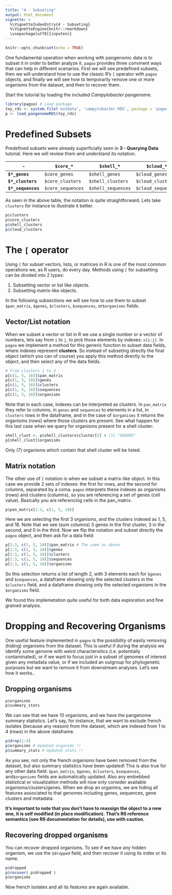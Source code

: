```yaml
---
title: "4 - Subseting"
output: html_document
vignette: >
  %\VignetteIndexEntry{4 - Subseting}
  %\VignetteEngine{knitr::rmarkdown}
  \usepackage[utf8]{inputenc}
---
```


```r
knitr::opts_chunk$set(echo = TRUE)
```

One fundamental operation when working with pangenomic data is to subset it in order to better analyze it. `pagoo` provides three convinent ways that can help in different scenarios. First we will see predefined subsets, then we will understand how to use the classic R's `[` operator with `pagoo` objects, and finally we will see how to temporarily remove one or more organisms from the dataset, and then to recover them.

Start the tutorial by loading the included *Campylobacter* pangenome.

```r
library(pagoo) # Load package
toy_rds <- system.file('extdata', 'campylobacter.RDS', package = 'pagoo')
p <- load_pangenomeRDS(toy_rds)
```

# Predefined Subsets

Predefined subsets were already superficially seen in **3 - Querying Data** tutorial. Here we will review them and understand its notation.

 | - | `$core_*` | `$shell_*` | `$cloud_*` |
 | --- | --- | --- | --- |
 | **`$*_genes`** | `$core_genes` | `$shell_genes` | `$cloud_genes` |
 | **`$*_clusters`** | `$core_clusters` | `$shell_clusters` | `$cloud_clusters` |
 | **`$*_sequences`** | `$core_sequences` | `$shell_sequences` | `$cloud_sequences` |

As seen in the above table, the notation is quite straightforward. Lets take `clusters` for instance to illustrate it better.

```r
p$clusters
p$core_clusters
p$shell_clusters
p$cloud_clusters
```

# The `[` operator

Using `[` for subset vectors, lists, or matrices in R is one of the most common operations we, as R users, do every day. Methods using `[` for subsetting can be divided into 2 types: 

1. Subsetting vector or list like objects.
2. Subsetting matrix-like objects.

In the following subsections we will see how to use them to subset `$pan_matrix`, `$genes`, `$clusters`, `$sequences`, or`$organisms` fields.

## Vector/List notation

When we subset a vector or list in R we use a single number or a vector of numbers, lets say from `i` to `j`, to pick those elements by indexes: `x[i:j]`. In `pagoo` we implement a method for this generic function to subset data fields, where indexes represent **clusters**. So instead of subseting directly the final object (which you can of course) you apply this method directly to the object, and then select any of the data fields.

```r
# From clusters 1 to 3
p[c(1, 5, 18)]$pan_matrix
p[c(1, 5, 18)]$genes
p[c(1, 5, 18)]$clusters
p[c(1, 5, 18)]$sequences
p[c(1, 5, 18)]$organisms
```
Note that in each case, indexes can be interpreted as clusters. In `pan_matrix` they refer to columns, in `genes` and `sequences` to elements in a list, in `clusters` rows in the dataframe, and in the case of `$organisms` it returns the organisms (rows) where those clusters are present. See what happen for this last case when we query for organisms present for a shell cluster:

```r
shell_clust <- p$shell_clusters$cluster[1] # [1] "OG0005"
p[shell_clust]$organisms
```
Only (7) organisms which contain that shell cluster will be listed.

## Matrix notation
The other use of `[` notation is when we subset a matrix-like object. In this case we provide 2 sets of indexes: the first for rows, and the second for columns, separated by a coma. `pagoo` interprets these indexes as organisms (rows) and clusters (columns), so you are referencing a set of genes (cell value). Basically you are referencing cells in the pan_matrix.

```r
p$pan_matrix[1:3, c(1, 5, 18)]
```
Here we are selecting the first 3 organisms, and the clusters indexed as 1, 5, and 18. Note that we see (sum columns) 3 genes in the first cluster, 3 in the second, and 0 in the third. Now we flip the notation and subset directly the `pagoo` object, and then ask for a data field:

```r
p[1:3, c(1, 5, 18)]$pan_matrix # The same as above
p[1:3, c(1, 5, 18)]$genes
p[1:3, c(1, 5, 18)]$clusters
p[1:3, c(1, 5, 18)]$sequences
p[1:3, c(1, 5, 18)]$organisms
```
So this selection returns a list of length 2, with 3 elements each for `$genes` and `$sequences`, a dataframe showing only the selected clusters in the `$clusters` field, and a dataframe showing only the selected organisms in the `$organisms` field.

We found this implemetation quite useful for both data exploration and fine grained analysis.


# Dropping and Recovering Organisms

One useful feature implemented in `pagoo` is the possibility of easily removing (hiding) organisms from the dataset. This is useful if during the analysis we identify some genome with weird charactersitics (i.e. potentially contaminated), or if we want to focus just in a subset of genomes of interest given any metadata value, or if we included an outgroup for phylogenetic purposes but we want to remove it from downstream analyses. Let's see how it works..

## Dropping organisms
```r
p$organisms
p$summary_stats
```
We can see that we have 10 organisms, and we have the pangenome summary statistics. Let's say, for instance, that we want to exclude french isolates (because any reason) from the dataset, which are indexed from 1 to 4 (rows) in the above dataframe.

```r
p$drop(1:4) 
p$organisms # Updated organims !!
p$summary_stats # Updated stats !!
```
As you see, not only the french organisms have been removed from the dataset, but also summary statistics have been updated! This is also true for any other data field: `$pan_matrix`, `$genes`, `$clusters`, `$sequences`, and`$organisms` fields are automatically updated. Also any embebbed statistical or visualization methods will now only consider available organisms/clusters/genes. When we drop an organims, we are hiding all features associated to that genomes including genes, sequences, gene clusters and metadata. 

**It's important to note that you don't have to reassign the object to a new one, it is self modified (in place modification). That's R6 reference semantics (see R6 documentation for details), use with caution.**

## Recovering dropped organisms
You can recover dropped organisms. To see if we have any hidden organism, we use the `$dropped` field, and then recover it using its index or its name.
```r
p$dropped
p$recover( p$dropped )
p$organisms
```
Now french isolates and all its features are again available.
